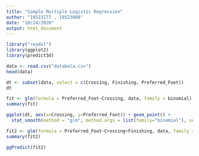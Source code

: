 ---
title: "Simple Multiple Logistic Regression"
author: "19523177 , 19523008"
date: "10/24/2020"
output: html_document
---

```{r}
library("readxl")
library(ggplot2)
library(predict3d)
```

```{r}
data <- read.csv("databola.csv")
head(data)
```

```{r}
dt <- subset(data, select = c(Crossing, Finishing, Preferred_Foot))
dt
```

```{r}
fit <- glm(formula = Preferred_Foot~Crossing, data, family = binomial)
summary(fit)
```
```{r}
ggplot(dt, aes(x=Crossing, y=Preferred_Foot)) + geom_point() + 
  stat_smooth(method = "glm", method.args = list(family="binomial"), se = FALSE)
```

```{r}
fit2 <- glm(formula = Preferred_Foot~Crossing+Finishing, data, family = binomial)
summary(fit2)
```
```{r}
ggPredict(fit2)
```


